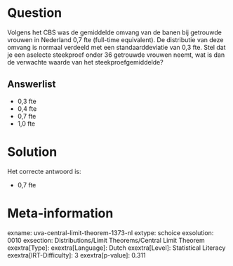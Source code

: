 Question
========

Volgens het CBS was de gemiddelde omvang van de banen bij getrouwde
vrouwen in Nederland 0,7 fte (full-time equivalent). De distributie van
deze omvang is normaal verdeeld met een standaarddeviatie van 0,3 fte.
Stel dat je een aselecte steekproef onder 36 getrouwde vrouwen neemt,
wat is dan de verwachte waarde van het steekproefgemiddelde?

Answerlist
----------

* 0,3 fte
* 0,4 fte
* 0,7 fte
* 1,0 fte

Solution
========

Het correcte antwoord is: 

* 0,7 fte

Meta-information
================
exname: uva-central-limit-theorem-1373-nl
extype: schoice
exsolution: 0010
exsection: Distributions/Limit Theorems/Central Limit Theorem
exextra[Type]: 
exextra[Language]: Dutch
exextra[Level]: Statistical Literacy
exextra[IRT-Difficulty]: 3
exextra[p-value]: 0.311
